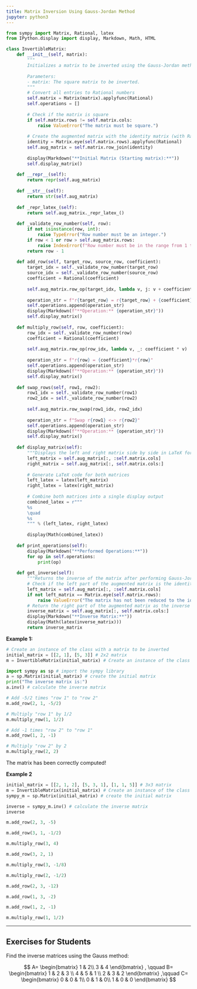 ```yaml
---
title: Matrix Inversion Using Gauss-Jordan Method
jupyter: python3
---
```



```python
from sympy import Matrix, Rational, latex
from IPython.display import display, Markdown, Math, HTML

class InvertibleMatrix:
    def __init__(self, matrix):
        """
        Initializes a matrix to be inverted using the Gauss-Jordan method.
        
        Parameters:
        - matrix: The square matrix to be inverted.
        """
        # Convert all entries to Rational numbers
        self.matrix = Matrix(matrix).applyfunc(Rational)
        self.operations = []
        
        # Check if the matrix is square
        if self.matrix.rows != self.matrix.cols:
            raise ValueError("The matrix must be square.")
        
        # Create the augmented matrix with the identity matrix (with Rational entries)
        identity = Matrix.eye(self.matrix.rows).applyfunc(Rational)
        self.aug_matrix = self.matrix.row_join(identity)
        
        display(Markdown("**Initial Matrix (Starting matrix):**"))
        self.display_matrix()
    
    def __repr__(self):
        return repr(self.aug_matrix)
    
    def __str__(self):
        return str(self.aug_matrix)
    
    def _repr_latex_(self):
        return self.aug_matrix._repr_latex_()
    
    def _validate_row_number(self, row):
        if not isinstance(row, int):
            raise TypeError("Row number must be an integer.")
        if row < 1 or row > self.aug_matrix.rows:
            raise IndexError(f"Row number must be in the range from 1 to {self.aug_matrix.rows}.")
        return row - 1
    
    def add_row(self, target_row, source_row, coefficient):
        target_idx = self._validate_row_number(target_row)
        source_idx = self._validate_row_number(source_row)
        coefficient = Rational(coefficient)
        
        self.aug_matrix.row_op(target_idx, lambda v, j: v + coefficient * self.aug_matrix[source_idx, j])
        
        operation_str = f"r{target_row} = r{target_row} + {coefficient}*r{source_row}"
        self.operations.append(operation_str)
        display(Markdown(f"**Operation:** {operation_str}"))
        self.display_matrix()
    
    def multiply_row(self, row, coefficient):
        row_idx = self._validate_row_number(row)
        coefficient = Rational(coefficient)
        
        self.aug_matrix.row_op(row_idx, lambda v, _: coefficient * v)
        
        operation_str = f"r{row} = {coefficient}*r{row}"
        self.operations.append(operation_str)
        display(Markdown(f"**Operation:** {operation_str}"))
        self.display_matrix()
    
    def swap_rows(self, row1, row2):
        row1_idx = self._validate_row_number(row1)
        row2_idx = self._validate_row_number(row2)
        
        self.aug_matrix.row_swap(row1_idx, row2_idx)
        
        operation_str = f"Swap r{row1} <-> r{row2}"
        self.operations.append(operation_str)
        display(Markdown(f"**Operation:** {operation_str}"))
        self.display_matrix()
    
    def display_matrix(self):
        """Displays the left and right matrix side by side in LaTeX format."""
        left_matrix = self.aug_matrix[:, :self.matrix.cols]
        right_matrix = self.aug_matrix[:, self.matrix.cols:]
        
        # Generate LaTeX code for both matrices
        left_latex = latex(left_matrix)
        right_latex = latex(right_matrix)
        
        # Combine both matrices into a single display output
        combined_latex = r"""
        %s 
        \quad
        %s
        """ % (left_latex, right_latex)
        
        display(Math(combined_latex))
    
    def print_operations(self):
        display(Markdown("**Performed Operations:**"))
        for op in self.operations:
            print(op)
    
    def get_inverse(self):
        """Returns the inverse of the matrix after performing Gauss-Jordan elimination."""
        # Check if the left part of the augmented matrix is the identity matrix
        left_matrix = self.aug_matrix[:, :self.matrix.cols]
        if not left_matrix == Matrix.eye(self.matrix.rows):
            raise ValueError("The matrix has not been reduced to the identity matrix. Continue the operations.")
        # Return the right part of the augmented matrix as the inverse
        inverse_matrix = self.aug_matrix[:, self.matrix.cols:]
        display(Markdown("**Inverse Matrix:**"))
        display(Math(latex(inverse_matrix)))
        return inverse_matrix
```

**Example 1:**

```python
# Create an instance of the class with a matrix to be inverted
initial_matrix = [[2, 1], [5, 3]] # 2x2 matrix
m = InvertibleMatrix(initial_matrix) # Create an instance of the class
```

```python
import sympy as sp # import the sympy library
a = sp.Matrix(initial_matrix) # create the initial matrix
print("The inverse matrix is:")
a.inv() # calculate the inverse matrix
```

```python
# Add -5/2 times "row 1" to "row 2"
m.add_row(2, 1, -5/2)
```

```python
# Multiply "row 1" by 1/2
m.multiply_row(1, 1/2)
```

```python
# Add -1 times "row 2" to "row 1"
m.add_row(1, 2, -1)
```

```python
# Multiply "row 2" by 2
m.multiply_row(2, 2)
```

The matrix has been correctly computed!

**Example 2**

```python
initial_matrix = [[2, 1, 2], [5, 3, 1], [1, 1, 5]] # 3x3 matrix
m = InvertibleMatrix(initial_matrix) # Create an instance of the class
sympy_m = sp.Matrix(initial_matrix) # create the initial matrix
```

```python
inverse = sympy_m.inv() # calculate the inverse matrix
inverse
```

```python
m.add_row(2, 3, -5)
```

```python
m.add_row(3, 1, -1/2)
```

```python
m.multiply_row(3, 4)
```

```python
m.add_row(3, 2, 1)
```

```python
m.multiply_row(3, -1/8)
```

```python
m.multiply_row(2, -1/2)
```

```python
m.add_row(2, 3, -12)
```

```python
m.add_row(1, 3, -2)
```

```python
m.add_row(1, 2, -1)
```

```python
m.multiply_row(1, 1/2)
```

---

## Exercises for Students

Find the inverse matrices using the Gauss method:

$$
A=
\begin{bmatrix}
1 & 2\\
3 & 4
\end{bmatrix}
, \qquad
B=
\begin{bmatrix}
1 & 2 & 3 \\
4 & 5 & 1 \\
2 & 3 & 2
\end{bmatrix}
,\qquad
C=
\begin{bmatrix}
0 & 0 & 1\\
0 & 1 & 0\\
1 & 0 & 0
\end{bmatrix}
$$

